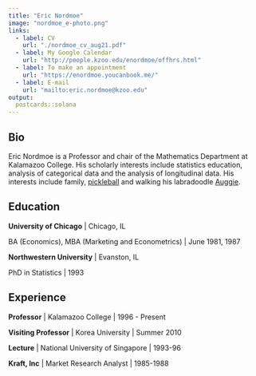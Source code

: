 ```yaml
---
title: "Eric Nordmoe"
image: "nordmoe_e-photo.png"
links:
  - label: CV
    url: "./nordmoe_cv_aug21.pdf"
  - label: My Google Calendar
    url: "http://people.kzoo.edu/enordmoe/offhrs.html"
  - label: To make an appointment
    url: "https://enordmoe.youcanbook.me/"
  - label: E-mail
    url: "mailto:eric.nordmoe@kzoo.edu"
output:
  postcards::solana
---
```

 
## Bio

Eric Nordmoe is a Professor and chair of the Mathematics Department at Kalamazoo College. His scholarly interests include statistics education, analysis of categorical data and the analysis of longitudinal data. His interests include family, [pickleball](https://youtu.be/kqLRRNOpe8U) and walking his labradoodle [Auggie](./auggie.png).

## Education

**University of Chicago** | Chicago, IL

BA (Economics), MBA (Marketing and Econometrics) | June 1981, 1987

**Northwestern University** | Evanston, IL

PhD in Statistics | 1993

## Experience

**Professor** | Kalamazoo College | 1996 - Present

**Visiting Professor** | Korea University  | Summer 2010

**Lecture** | National University of Singapore  | 1993-96

**Kraft, Inc** | Market Research Analyst | 1985-1988

